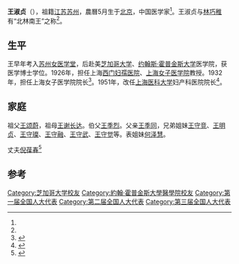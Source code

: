 {{Otheruses|other=名为王淑贞的其他人物|王玉珏}}

'''王淑贞'''（{{bd|1899年|?|1991年|11月2日}}），祖籍[[江苏|江苏]][[苏州|苏州]]，農曆5月生于[[北京|北京]]，中国医学家<ref name=红房子医院/>。王淑贞与[[林巧稚|林巧稚]]有“北林南王”之称<ref name=红房子医院/>。

== 生平 ==
王早年考入[[苏州女医学堂|苏州女医学堂]]，后赴美[[芝加哥大学|芝加哥大学]]、[[约翰斯·霍普金斯大学|约翰斯·霍普金斯大学]]医学院，获医学博士学位。1926年，担任上海[[复旦大学附属妇产科医院|西门妇孺医院]]、[[上海女子医学院|上海女子医学院]]教授。1932年，担任上海女子医学院院长<ref name=红房子医院>{{cite news|title=王淑贞：“红房子医院”的掌门人|url=http://www.subaonet.com/cul/2013/0412/1123236.shtml|accessdate=2013-11-15|newspaper=苏州新闻网|archive-url=https://web.archive.org/web/20150610224141/http://www.subaonet.com/cul/2013/0412/1123236.shtml|archive-date=2015-06-10|dead-url=yes}}</ref>。1951年，改任[[上海医科大学|上海医科大学]]妇产科医院院长<ref>{{cite news|title=聆听老前辈故事，弘扬红房子精神|url=http://news.fudan.edu.cn/2010/1104/26055.html|accessdate=2013-11-15|newspaper=复旦大学|archive-url=https://web.archive.org/web/20150610211621/http://news.fudan.edu.cn/2010/1104/26055.html|archive-date=2015-06-10|dead-url=yes}}</ref>。

== 家庭 ==
{{main|王颂蔚家族}}
祖父[[王颂蔚|王颂蔚]]，祖母[[王谢长达|王谢长达]]。伯父[[王季烈|王季烈]]。父亲[[王季同|王季同]]，兄弟姐妹[[王守竞|王守竞]]、[[王明贞|王明贞]]、[[王守璨|王守璨]]、[[王守融|王守融]]、[[王守武|王守武]]、[[王守觉|王守觉]]等。表姐妹[[何泽慧|何泽慧]]。

丈夫[[倪葆春|倪葆春]]<ref name=王明贞>{{cite journal|url=http://www.wuli.ac.cn/CN/Y2006/V35/I03/0|title=转瞬九十载|author=王明贞|date=2006年|journal=物理|volume=35|issue=03|language=zh-cn|ISSN=0379-4148|access-date=2018-08-07|archive-date=2018-08-07|archive-url=https://web.archive.org/web/20180807190130/http://www.wuli.ac.cn/CN/Y2006/V35/I03/0|dead-url=no}}</ref>

== 参考 ==
{{Reflist}}

{{中国科学家小作品}}

{{Authority control}}
{{DEFAULTSORT:Wang, Shu Zhen}}
[[Category:芝加哥大学校友|Category:芝加哥大学校友]]
[[Category:約翰·霍普金斯大學醫學院校友|Category:約翰·霍普金斯大學醫學院校友]]
[[Category:第一届全国人大代表|Category:第一届全国人大代表]]
[[Category:第二届全国人大代表|Category:第二届全国人大代表]]
[[Category:第三届全国人大代表|Category:第三届全国人大代表]]